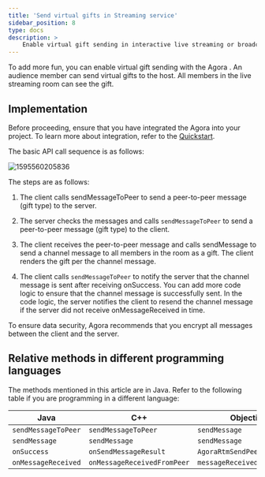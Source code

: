 ```yaml
---
title: 'Send virtual gifts in Streaming service'
sidebar_position: 8
type: docs
description: >
    Enable virtual gift sending in interactive live streaming or broadcast streaming.
---
```






To add more fun, you can enable virtual gift sending with the Agora <Vg k="MESS_SDK" />. An audience member can send virtual gifts to the host. All members in the live streaming room can see the gift.

## Implementation

Before proceeding, ensure that you have integrated the Agora <Vg k="MESS_SDK" /> into your project. To learn more about integration, refer to the [Quickstart](../get-started/get-started-sdk).

The basic API call sequence is as follows:

![1595560205836](https://web-cdn.agora.io/docs-files/1595560205836)

The steps are as follows:

1.  The client calls <Link to="{{Global.SIG_SDK_API_ANDROID}}/classio_1_1agora_1_1rtm_1_1_rtm_client.html#a729079805644b3307297fb2e902ab4c9">sendMessageToPeer</Link> to send a peer-to-peer message (gift type) to the server.

2.  The server checks the messages and calls `sendMessageToPeer` to send a peer-to-peer message (gift type) to the client.

3.  The client receives the peer-to-peer message and calls <Link to="{{Global.SIG_SDK_API_ANDROID}}/classio_1_1agora_1_1rtm_1_1_rtm_channel.html#a57087adf4227a17c774ea292840148a0">sendMessage</Link> to send a channel message to all members in the room as a gift. The client renders the gift per the channel message.

4.  The client calls `sendMessageToPeer` to notify the server that the channel message is sent after receiving <Link to="{{Global.SIG_SDK_API_ANDROID}}/interfaceio_1_1agora_1_1rtm_1_1_result_callback.html#a7206b30500655c4a73d146acf50cb6f5">onSuccess</Link>. You can add more code logic to ensure that the channel message is successfully sent. In the code logic, the server notifies the client to resend the channel message if the server did not receive <Link to="{{Global.SIG_SDK_API_ANDROID}}/interfaceio_1_1agora_1_1rtm_1_1_rtm_client_listener.html?_ga=2.40828960.36209356.1595832008-73063204.1585890674#af760814981718fb31d88acb8251d19b6">onMessageReceived</Link> in time.

To ensure data security, Agora recommends that you encrypt all messages between the client and the server.

## Relative methods in different programming languages

The methods mentioned in this article are in Java. Refer to the following table if you are programming in a different language:

| Java                | C++                         | Objective-C                    | JavaScript              |
|---------------------|-----------------------------|--------------------------------|-------------------------|
| `sendMessageToPeer` | `sendMessageToPeer`         | `sendMessage`                  | `sendMessageToPeer`     |
| `sendMessage`       | `sendMessage`               | `sendMessage`                  | `sendMessage`           |
| `onSuccess`         | `onSendMessageResult`       | `AgoraRtmSendPeerMessageBlock` | `PeerMessageSendResult` |
| `onMessageReceived` | `onMessageReceivedFromPeer` | `messageReceived`              | `MessageFromPeer`       |

